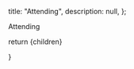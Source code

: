 
  title: "Attending",
  description: null,
};

Attending

  return <MdxLayout metadata={metadata}>{children}</MdxLayout>

}
